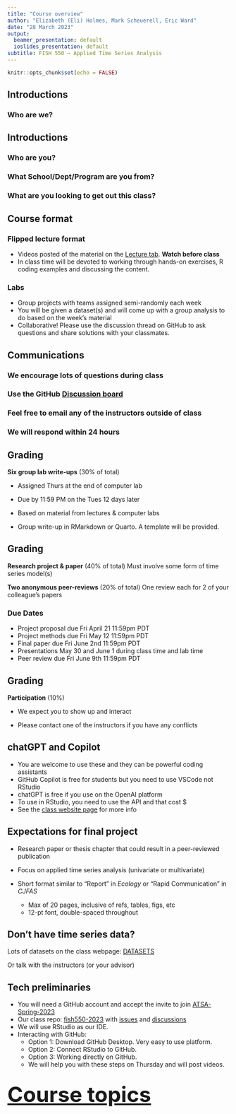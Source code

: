 ```yaml
---
title: "Course overview"
author: "Elizabeth (Eli) Holmes, Mark Scheuerell, Eric Ward"
date: "28 March 2023"
output:
  beamer_presentation: default
  ioslides_presentation: default
subtitle: FISH 550 – Applied Time Series Analysis
---
```


```r
knitr::opts_chunk$set(echo = FALSE)
```

## Introductions

### Who are we?


## Introductions

### Who are you?

### What School/Dept/Program are you from?

### What are you looking to get out this class?  


## Course format

### Flipped lecture format

* Videos posted of the material on the [Lecture tab](https://atsa-es.github.io/atsa/lectures.html). **Watch before class**
* In class time will be devoted to working through hands-on exercises, R coding examples and discussing the content.

### Labs

* Group projects with teams assigned semi-randomly each week
* You will be given a dataset(s) and will come up with a group analysis to do based on the week's material
* Collaborative! Please use the discussion thread on GitHub to ask questions and share solutions with your classmates.


## Communications

### We encourage lots of questions during class

### Use the GitHub [Discussion board](https://github.com/atsa-es/fish550-2023/discussions)

### Feel free to email any of the instructors outside of class

### We will respond within 24 hours


## Grading

__Six group lab write-ups__ (30% of total)  

* Assigned Thurs at the end of computer lab  

* Due by 11:59 PM on the Tues 12 days later  

* Based on material from lectures & computer labs

* Group write-up in RMarkdown or Quarto. A template will be provided.


## Grading

__Research project & paper__ (40% of total)  Must involve some form of time series model(s)

__Two anonymous peer-reviews__ (20% of total) One review each for 2 of your colleague’s papers

### Due Dates

* Project proposal due Fri April 21 11:59pm PDT
* Project methods due Fri May 12 11:59pm PDT
* Final paper due Fri June 2nd 11:59pm PDT
* Presentations May 30 and June 1 during class time and lab time
* Peer review due Fri June 9th 11:59pm PDT


## Grading

__Participation__ (10%)  

* We expect you to show up and interact

* Please contact one of the instructors if you have any conflicts

## chatGPT and Copilot

* You are welcome to use these and they can be powerful coding assistants
* GitHub Copilot is free for students but you need to use VSCode not RStudio
* chatGPT is free if you use on the OpenAI platform
* To use in RStudio, you need to use the API and that cost $
* See the [class website page](https://atsa-es.github.io/atsa/syllabus.html#chatGPT_and_co-pilot) for more info
    

## Expectations for final project

* Research paper or thesis chapter that could result in a peer-reviewed publication

* Focus on applied time series analysis (univariate or multivariate)  
    
* Short format similar to “Report” in _Ecology_ or “Rapid Communication” in _CJFAS_
    - Max of 20 pages, inclusive of refs, tables, figs, etc
    - 12-pt font, double-spaced throughout


## Don't have time series data?

Lots of datasets on the class webpage: [DATASETS](https://atsa-es.github.io/atsa/data_sets.html)

Or talk with the instructors (or your advisor)

## Tech preliminaries

* You will need a GitHub account and accept the invite to join [ATSA-Spring-2023](https://github.com/orgs/atsa-es/teams/atsa-spring-2023)
* Our class repo: [fish550-2023](https://github.com/atsa-es/fish550-2023) with [issues](https://github.com/atsa-es/fish550-2023/issues) and [discussions](https://github.com/atsa-es/fish550-2023/discussions)
* We will use RStudio as our IDE.
* Interacting with GitHub:
  - Option 1: Download GitHub Desktop. Very easy to use platform.
  - Option 2: Connect RStudio to GitHub. 
  - Option 3: Working directly on GitHub.
  - We will help you with these steps on Thursday and will post videos.


## {.flexbox .vcenter .bigger}

<font size="10">
[__Course topics__](https://atsa-es.github.io/atsa) 
</font>

